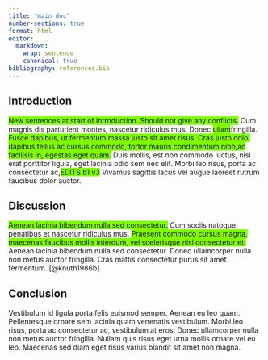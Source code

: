 ```yaml
---
title: "main doc"
number-sections: true
format: html
editor:
  markdown:
    wrap: sentence
    canonical: true
bibliography: references.bib
---
```


## Introduction

[New sentences at start of introduction. Should not give any conflicts.]{style="background-color:chartreuse;"}
Cum magnis dis parturient montes, nascetur ridiculus mus.
Donec [ullam]{style="background-color:chartreuse;"}fringilla.
[Fusce dapibus, ut fermentum massa justo sit amet risus. Cras justo odio, dapibus tellus ac cursus commodo, tortor mauris condimentum nibh,ac facilisis in, egestas eget quam.]{style="background-color:chartreuse;"}
Duis mollis, est non commodo luctus, nisi erat porttitor ligula, eget lacinia odio sem nec elit.
Morbi leo risus, porta ac consectetur ac,[EDITS b1 v3]{style="background-color:chartreuse;"} Vivamus sagittis lacus vel augue laoreet rutrum faucibus dolor auctor.

## Discussion

[Aenean lacinia bibendum nulla sed consectetur.]{style="background-color:chartreuse;"}
Cum sociis natoque penatibus et nascetur ridiculus mus.
[Praesent commodo cursus magna, maecenas faucibus mollis interdum, vel scelerisque nisl consectetur et.]{style="background-color:chartreuse;"}
Aenean lacinia bibendum nulla sed consectetur.
Donec ullamcorper nulla non metus auctor fringilla.
Cras mattis consectetur purus sit amet fermentum.
[@knuth1986b]

## Conclusion

Vestibulum id ligula porta felis euismod semper.
Aenean eu leo quam.
Pellentesque ornare sem lacinia quam venenatis vestibulum.
Morbi leo risus, porta ac consectetur ac, vestibulum at eros.
Donec ullamcorper nulla non metus auctor fringilla.
Nullam quis risus eget urna mollis ornare vel eu leo.
Maecenas sed diam eget risus varius blandit sit amet non magna.
